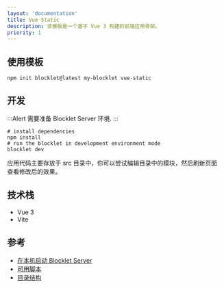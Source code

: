 ```yaml
---
layout: 'documentation'
title: Vue Static
description: 该模板是一个基于 Vue 3 构建的前端应用骨架。
priority: 1
---
```


<TemplateInfo templateName="vue-static" />

## 使用模板

```shell
npm init blocklet@latest my-blocklet vue-static
```

## 开发

:::Alert
需要准备 Blocklet Server 环境.
:::

```shell
# install dependencies
npm install
# run the blocklet in development environment mode
blocklet dev
```

应用代码主要存放于 src 目录中，你可以尝试编辑目录中的模块，然后刷新页面查看修改后的效果。

## 技术栈

- Vue 3
- Vite

## 参考

- [在本机启动 Blocklet Server](https://developer.blocklet.io/docs/en/prerequisites/server)
- [可用脚本](/available-scripts)
- [目录结构](/folder-structure)
